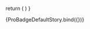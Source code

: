 

<Meta 
  title='ProBadge' 
  component={ProBadge}
/>

<ArgsTable of={ProBadge} />

  return (
    <Provider store={store}>
      <ProBadge link="https://tokens.studio/plugin?ref=storybook" >
    </Provider>
  )
}

<Canvas>
  <Story name='Default'>
    {ProBadgeDefaultStory.bind({})}
  </Story>
</Canvas>